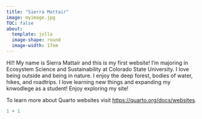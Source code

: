 ```yaml
---
title: "Sierra Mattair"
image: myimage.jpg
TOC: false
about:
  template: jolla
  image-shape: round
  image-width: 17em
---
```

Hi!! My name is Sierra Mattair and this is my first website! I'm majoring in Ecosystem Science and Sustainability at Colorado State University. I love being outside and being in nature. I enjoy the deep forest, bodies of water, hikes, and roadtrips. I love learning new things and expanding my knwodlege as a student! Enjoy exploring my site!


To learn more about Quarto websites visit <https://quarto.org/docs/websites>.

```r
1 + 1
```
